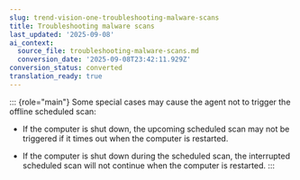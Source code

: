 ```yaml
---
slug: trend-vision-one-troubleshooting-malware-scans
title: Troubleshooting malware scans
last_updated: '2025-09-08'
ai_context:
  source_file: troubleshooting-malware-scans.md
  conversion_date: '2025-09-08T23:42:11.929Z'
conversion_status: converted
translation_ready: true
---
```


::: {role="main"}
Some special cases may cause the agent not to trigger the offline scheduled scan:

- If the computer is shut down, the upcoming scheduled scan may not be triggered if it times out when the computer is restarted.

- If the computer is shut down during the scheduled scan, the interrupted scheduled scan will not continue when the computer is restarted.
:::
